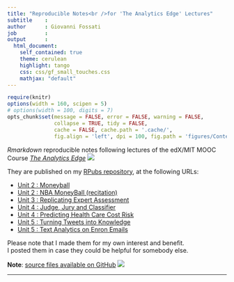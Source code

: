 ```yaml
---
title: "Reproducible Notes<br />for 'The Analytics Edge' Lectures"
subtitle    : 
author      : Giovanni Fossati
job         : 
output      : 
  html_document:
    self_contained: true
    theme: cerulean
    highlight: tango
    css: css/gf_small_touches.css
    mathjax: "default"
---
```


```r
require(knitr)
options(width = 160, scipen = 5)
# options(width = 100, digits = 7)
opts_chunk$set(message = FALSE, error = FALSE, warning = FALSE, 
               collapse = TRUE, tidy = FALSE,
               cache = FALSE, cache.path = '.cache/', 
               fig.align = 'left', dpi = 100, fig.path = 'figures/Content/')
```


_Rmarkdown_ reproducible notes following lectures of the edX/MIT MOOC Course 
[_The Analytics Edge_](https://www.edx.org/course/analytics-edge-mitx-15-071x-0)
![](figures/Content/edx_logo_40pct.png)


They are published on my [RPubs repository](http://rpubs.com/PedroSan), at the following URLs:

* [Unit 2 : Moneyball](http://rpubs.com/PedroSan/TAEu2_Moneyball)
* [Unit 2 : NBA MoneyBall (recitation)](http://rpubs.com/PedroSan/TAEu2_NBA)
* [Unit 3 : Replicating Expert Assessment](http://rpubs.com/PedroSan/TAEu3_Expert)
* [Unit 4 : Judge, Jury and Classifier](http://rpubs.com/PedroSan/TAEu4_SCOTUS)
* [Unit 4 : Predicting Health Care Cost Risk](http://rpubs.com/PedroSan/TAEu4_HealthCareCosts)
* [Unit 5 : Turning Tweets into Knowledge](http://rpubs.com/PedroSan/TAEu5_Tweets)
* [Unit 5 : Text Analytics on Enron Emails](http://rpubs.com/PedroSan/TAEu5_EnronEmails)

Please note that I made them for my own interest and benefit.    
I posted them in case they could be helpful for somebody else.

__Note__: [source files available on GitHub](https://github.com/pedrosan/TheAnalyticsEdge)
![](figures/Content/github_icon_24px.png)


---
